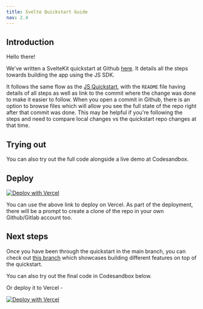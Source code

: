 ```yaml
---
title: Svelte Quickstart Guide
nav: 2.4
---
```


## Introduction

Hello there!

We've written a SvelteKit quickstart at Github [here](https://github.com/100mslive/svelte-100ms). It details all the steps towards building the app using the JS SDK. 

It follows the same flow as the [JS Quickstart](./javascript-quickstart), with the `README` file having details of all steps as well as link to the commit where the change was done to make it easier to follow. When you open a commit in Github, there is an option to browse files which will allow you see the full state of the repo right after that commit was done. This may be helpful if you're following the steps and need to compare local changes vs the quickstart repo changes at that time.

## Trying out

You can also try out the full code alongside a live demo at Codesandbox.

<Codesandbox id="github/100mslive/svelte-100ms?module=/src/routes/JoinForm.svelte,/src/routes/Conference.svelte,/src/routes/Peer.svelte,/src/routes/Video.svelte,/src/routes/Footer.svelte&runonclick=1&forcerefresh=1" />

## Deploy

[![Deploy with Vercel](https://vercel.com/button)](https://vercel.com/new/clone?repository-url=https%3A%2F%2Fgithub.com%2F100mslive%2Fsvelte-100ms&project-name=svelte-100ms-video-call&repo-name=svelte-100ms-video-call&demo-title=Svelte%20%2B%20100ms&demo-description=A%20video%20call%20app%20built%20with%20SvelteKit%20and%20100ms&demo-url=https%3A%2F%2Fsvelte-100ms.vercel.app%2F&demo-image=https%3A%2F%2Fraw.githubusercontent.com%2F100mslive%2Fsvelte-100ms%2Fmain%2Fstatic%2Fconference.png)

You can use the above link to deploy on Vercel. As part of the deployment, there will be a prompt to create a clone of the repo in your own Github/Gitlab account too.


## Next steps

Once you have been through the quickstart in the main branch, you can check out [this branch](https://github.com/100mslive/svelte-100ms/tree/features) which showcases building different features on top of the quickstart.


You can also try out the final code in Codesandbox below.

<Codesandbox id="github/100mslive/svelte-100ms/tree/features?module=/src/routes/JoinForm.svelte,/src/routes/Conference.svelte,/src/routes/Peer.svelte,/src/routes/Video.svelte,/src/routes/Footer.svelte&runonclick=1&forcerefresh=1" />

Or deploy it to Vercel -

[![Deploy with Vercel](https://vercel.com/button)](https://vercel.com/new/clone?repository-url=https%3A%2F%2Fgithub.com%2F100mslive%2Fsvelte-100ms%2Ftree%2Ffeatures&project-name=svelte-100ms-video-call&repo-name=svelte-100ms-video-call&demo-title=Svelte%20%2B%20100ms&demo-description=A%20video%20call%20app%20built%20with%20SvelteKit%20and%20100ms&demo-url=https%3A%2F%2Fsvelte-100ms.vercel.app%2F&demo-image=https%3A%2F%2Fraw.githubusercontent.com%2F100mslive%2Fsvelte-100ms%2Fmain%2Fstatic%2Fconference.png)

